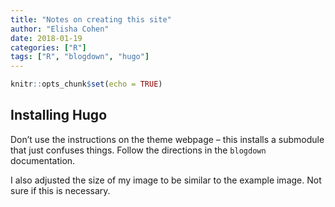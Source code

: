 ```yaml
---
title: "Notes on creating this site"
author: "Elisha Cohen"
date: 2018-01-19
categories: ["R"]
tags: ["R", "blogdown", "hugo"]
---
```


```r
knitr::opts_chunk$set(echo = TRUE)
```

## Installing Hugo

Don't use the instructions on the theme webpage -- this installs a submodule that just confuses things. Follow the directions in the `blogdown` documentation.

I also adjusted the size of my image to be similar to the example image. Not sure if this is necessary.